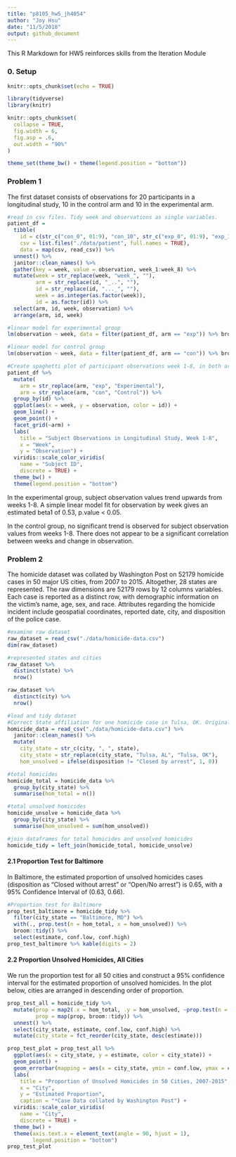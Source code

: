 ```yaml
---
title: "p8105_hw5_jh4054"
author: "Joy Hsu"
date: "11/5/2018"
output: github_document
---
```


This R Markdown for HW5 reinforces skills from the Iteration Module

### 0. Setup

```r
knitr::opts_chunk$set(echo = TRUE)

library(tidyverse)
library(knitr)

knitr::opts_chunk$set(
  collapse = TRUE,
  fig.width = 6,
  fig.asp = .6,
  out.width = "90%"
)

theme_set(theme_bw() + theme(legend.position = "bottom"))
```

### Problem 1

The first dataset consists of observations for 20 participants in a longitudinal study, 10 in the control arm and 10 in the experimental arm. 
```r
#read in csv files. Tidy week and observations as single variables. 
patient_df = 
  tibble(
    id = c(str_c("con_0", 01:9), "con_10", str_c("exp_0", 01:9), "exp_10"),
    csv = list.files("./data/patient", full.names = TRUE),
    data = map(csv, read_csv)) %>% 
  unnest() %>% 
  janitor::clean_names() %>% 
  gather(key = week, value = observation, week_1:week_8) %>% 
  mutate(week = str_replace(week, "week_", ""),
         arm = str_replace(id, "_..", ""),
         id = str_replace(id, "..._", ""),
         week = as.integer(as.factor(week)),
         id = as.factor(id)) %>% 
  select(arm, id, week, observation) %>%
  arrange(arm, id, week)
```

```r
#linear model for experimental group
lm(observation ~ week, data = filter(patient_df, arm == "exp")) %>% broom::tidy() %>% mutate(sig = p.value < 0.05)

#linear model for control group
lm(observation ~ week, data = filter(patient_df, arm == "con")) %>% broom::tidy() %>% mutate(sig = p.value < 0.05)
```

```r
#Create spaghetti plot of participant observations week 1-8, in both arms
patient_df %>% 
  mutate(
    arm = str_replace(arm, "exp", "Experimental"),
    arm = str_replace(arm, "con", "Control")) %>% 
  group_by(id) %>% 
  ggplot(aes(x = week, y = observation, color = id)) +
  geom_line() +
  geom_point() +
  facet_grid(~arm) +
  labs(
    title = "Subject Observations in Longitudinal Study, Week 1-8",
    x = "Week",
    y = "Observation") + 
  viridis::scale_color_viridis(
    name = "Subject ID", 
    discrete = TRUE) +
  theme_bw() +
  theme(legend.position = "bottom")
```

In the experimental group, subject observation values trend upwards from weeks 1-8. A simple linear model fit for observation by week gives an estimated beta1 of 0.53, p.value < 0.05. 

In the control group, no significant trend is observed for subject observation values from weeks 1-8. There does not appear to be a significant correlation between weeks and change in observation. 

### Problem 2

The homicide dataset was collated by Washington Post on 52179 homicide cases in 50 major US cities, from 2007 to 2015. Altogether, 28 states are represented. The raw dimensions are 52179 rows by 12 columns variables. Each case is reported as a distinct row, with demographic information on the victim's name, age, sex, and race. Attributes regarding the homicide incident include geospatial coordinates, reported date, city, and disposition of the police case. 
```r
#examine raw dataset
raw_dataset = read_csv("./data/homicide-data.csv")
dim(raw_dataset)

#represented states and cities
raw_dataset %>% 
  distinct(state) %>% 
  nrow()

raw_dataset %>% 
  distinct(city) %>% 
  nrow()
```

```r
#load and tidy dataset
#Correct State affiliation for one homicide case in Tulsa, OK. Original case had incorrect state as Tulsa, AL
homicide_data = read_csv("./data/homicide-data.csv") %>% 
  janitor::clean_names() %>% 
  mutate(
    city_state = str_c(city, ", ", state),
    city_state = str_replace(city_state, "Tulsa, AL", "Tulsa, OK"),
    hom_unsolved = ifelse(disposition != "Closed by arrest", 1, 0))

#total homicides
homicide_total = homicide_data %>% 
  group_by(city_state) %>% 
  summarise(hom_total = n())

#total unsolved homicides
homicide_unsolve = homicide_data %>% 
  group_by(city_state) %>% 
  summarise(hom_unsolved = sum(hom_unsolved))

#join dataframes for total homicides and unsolved homicides
homicide_tidy = left_join(homicide_total, homicide_unsolve)
```

#### 2.1 Proportion Test for Baltimore

In Baltimore, the estimated proportion of unsolved homicides cases (disposition as “Closed without arrest” or “Open/No arrest”) is 0.65, with a 95% Confidence Interval of (0.63, 0.66). 
```r
#Proportion test for Baltimore
prop_test_baltimore = homicide_tidy %>% 
  filter(city_state == "Baltimore, MD") %>% 
  with(., prop.test(n = hom_total, x = hom_unsolved)) %>% 
  broom::tidy() %>% 
  select(estimate, conf.low, conf.high)
prop_test_baltimore %>% kable(digits = 2)
```

#### 2.2 Proportion Unsolved Homicides, All Cities

We run the proportion test for all 50 cities and construct a 95% confidence interval for the estimated proportion of unsolved homicides. In the plot below, cities are arranged in descending order of proportion. 
```r
prop_test_all = homicide_tidy %>% 
  mutate(prop = map2(.x = hom_total, .y = hom_unsolved, ~prop.test(n = .x, x = .y)),
         prop = map(prop, broom::tidy)) %>% 
  unnest() %>% 
  select(city_state, estimate, conf.low, conf.high) %>% 
  mutate(city_state = fct_reorder(city_state, desc(estimate)))

prop_test_plot = prop_test_all %>% 
  ggplot(aes(x = city_state, y = estimate, color = city_state)) +
  geom_point() +
  geom_errorbar(mapping = aes(x = city_state, ymin = conf.low, ymax = conf.high)) + 
  labs(
    title = "Proportion of Unsolved Homicides in 50 Cities, 2007-2015",
    x = "City",
    y = "Estimated Proportion",
    caption = "*Case Data collated by Washington Post") + 
  viridis::scale_color_viridis(
    name = "City", 
    discrete = TRUE) +
  theme_bw() +
  theme(axis.text.x = element_text(angle = 90, hjust = 1), 
        legend.position = "bottom")
prop_test_plot
```